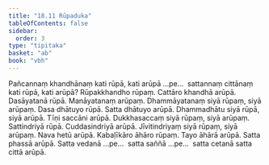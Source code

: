 ```yaml
---
title: "18.11 Rūpaduka"
tableOfContents: false
sidebar:
  order: 3
type: "tipitaka"
basket: "ab"
book: "vbh"
---
```



<DynamicBreadcrumb />

<Division number="1043" book="vbh">

<Paragraph number="3251" book="vbh">
Pañcannaṃ khandhānaṃ kati rūpā, kati arūpā …pe…  sattannaṃ cittānaṃ kati rūpā, kati arūpā?
</Paragraph>

<Paragraph number="3252" book="vbh">
Rūpakkhandho rūpaṃ. Cattāro khandhā arūpā. Dasāyatanā rūpā. Manāyatanaṃ arūpaṃ. Dhammāyatanaṃ siyā rūpaṃ, siyā arūpaṃ. Dasa dhātuyo rūpā. Satta dhātuyo arūpā. Dhammadhātu siyā rūpā, siyā arūpā. Tīṇi saccāni arūpā. Dukkhasaccaṃ siyā rūpaṃ, siyā arūpaṃ. Sattindriyā rūpā. Cuddasindriyā arūpā. Jīvitindriyaṃ siyā rūpaṃ, siyā arūpaṃ. Nava hetū arūpā. Kabaḷīkāro āhāro rūpaṃ. Tayo āhārā arūpā. Satta phassā arūpā. Satta vedanā …pe…  satta saññā …pe…  satta cetanā satta cittā arūpā.
</Paragraph>
</Division>